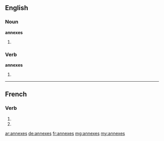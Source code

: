 {{also|annexés}}
==English==

===Noun===
'''annexes'''

# {{plural of|annex}}

===Verb===
'''annexes'''

# {{third-person singular of|annex}}

----

==French==

===Verb===
{{fr-verb-form}}

# {{conjugation of|annexer||2|s|pres|ind|lang=fr}}
# {{conjugation of|annexer||2|s|pres|sub|lang=fr}}

[[ar:annexes]]
[[de:annexes]]
[[fr:annexes]]
[[mg:annexes]]
[[my:annexes]]